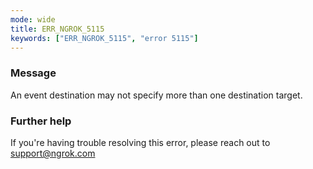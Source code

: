 ```yaml
---
mode: wide
title: ERR_NGROK_5115
keywords: ["ERR_NGROK_5115", "error 5115"]
---
```


### Message

An event destination may not specify more than one destination target.

### Further help

If you're having trouble resolving this error, please reach out to [support@ngrok.com](mailto:support@ngrok.com?subject=Help%20with%20ERR_NGROK_5115)
